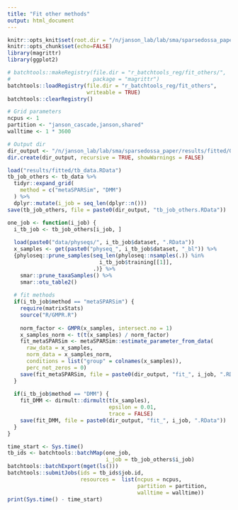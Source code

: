 ```yaml
---
title: "Fit other methods"
output: html_document
---
```


```r
knitr::opts_knit$set(root.dir = "/n/janson_lab/lab/sma/sparsedossa_paper/")
knitr::opts_chunk$set(echo=FALSE)
library(magrittr)
library(ggplot2)
```

```r
# batchtools::makeRegistry(file.dir = "r_batchtools_reg/fit_others/",
#                          package = "magrittr")
batchtools::loadRegistry(file.dir = "r_batchtools_reg/fit_others", 
                         writeable = TRUE)
batchtools::clearRegistry()

# Grid parameters
ncpus <- 1
partition <- "janson_cascade,janson,shared"
walltime <- 1 * 3600

# Output dir
dir_output <- "/n/janson_lab/lab/sma/sparsedossa_paper/results/fitted/Others/"
dir.create(dir_output, recursive = TRUE, showWarnings = FALSE)
```

```r
load("results/fitted/tb_data.RData")
tb_job_others <- tb_data %>% 
  tidyr::expand_grid(
    method = c("metaSPARSim", "DMM")
  ) %>% 
  dplyr::mutate(i_job = seq_len(dplyr::n()))
save(tb_job_others, file = paste0(dir_output, "tb_job_others.RData"))
```

```r
one_job <- function(i_job) {
  i_tb_job <- tb_job_others[i_job, ]
  
  load(paste0("data/physeqs/", i_tb_job$dataset, ".RData"))
  x_samples <- get(paste0("physeq_", i_tb_job$dataset, "_bl")) %>% 
  {phyloseq::prune_samples(seq_len(phyloseq::nsamples(.)) %in%
                             i_tb_job$training[[1]],
                           .)} %>% 
    smar::prune_taxaSamples() %>% 
    smar::otu_table2()
  
  # fit methods
  if(i_tb_job$method == "metaSPARSim") {
    require(matrixStats)
    source("R/GMPR.R")
    
    norm_factor <- GMPR(x_samples, intersect.no = 1)
    x_samples_norm <- t(t(x_samples) / norm_factor)
    fit_metaSPARSim <- metaSPARSim::estimate_parameter_from_data(
      raw_data = x_samples,
      norm_data = x_samples_norm,
      conditions = list("group" = colnames(x_samples)),
      perc_not_zeros = 0)
    save(fit_metaSPARSim, file = paste0(dir_output, "fit_", i_job, ".RData"))
  }
  
  if(i_tb_job$method == "DMM") {
    fit_DMM <- dirmult::dirmult(t(x_samples),
                                epsilon = 0.01,
                                trace = FALSE)
    save(fit_DMM, file = paste0(dir_output, "fit_", i_job, ".RData"))
  }
}
```

```r
time_start <- Sys.time()
tb_ids <- batchtools::batchMap(one_job, 
                               i_job = tb_job_others$i_job)
batchtools::batchExport(mget(ls()))
batchtools::submitJobs(ids = tb_ids$job.id,
                       resources =  list(ncpus = ncpus, 
                                         partition = partition, 
                                         walltime = walltime))
print(Sys.time() - time_start)
```